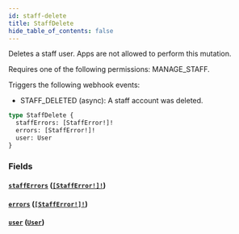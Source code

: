 ```yaml
---
id: staff-delete
title: StaffDelete
hide_table_of_contents: false
---
```


Deletes a staff user. Apps are not allowed to perform this mutation.

Requires one of the following permissions: MANAGE_STAFF.

Triggers the following webhook events:

- STAFF_DELETED (async): A staff account was deleted.

```graphql
type StaffDelete {
  staffErrors: [StaffError!]!
  errors: [StaffError!]!
  user: User
}
```

### Fields

#### [`staffErrors`](#) ([`[StaffError!]!`](../../../developer/api-reference/objects/staff-error))

#### [`errors`](#) ([`[StaffError!]!`](../../../developer/api-reference/objects/staff-error))

#### [`user`](#) ([`User`](../../../developer/api-reference/objects/user))
